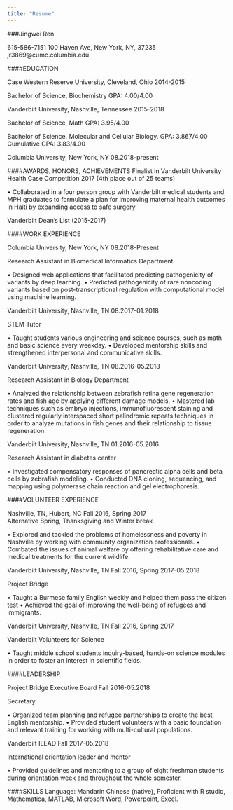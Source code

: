 ```yaml
---
title: "Resume"
---
```


###Jingwei Ren

615-586-7151           100 Haven Ave, New York, NY, 37235        jr3869@cumc.columbia.edu

####EDUCATION

Case Western Reserve University, Cleveland, Ohio                                                                                                                                        2014-2015

Bachelor of Science, Biochemistry                                                                                                                                                               GPA: 4.00/4.00

Vanderbilt University, Nashville, Tennessee                                                                                                                                                    2015-2018

Bachelor of Science, Math                                                                                                               GPA: 3.95/4.00

Bachelor of Science, Molecular and Cellular Biology.                                                                                                                              GPA: 3.867/4.00 Cumulative GPA: 3.83/4.00

Columbia University, New York, NY                                                                                                                                                      08.2018-present


####AWARDS, HONORS, ACHIEVEMENTS
Finalist in Vanderbilt University Health Case Competition 2017 (4th place out of 25 teams)

•	Collaborated in a four person group with Vanderbilt medical students and MPH graduates to formulate a plan for improving maternal health outcomes in Haiti by expanding access to safe surgery

Vanderbilt Dean’s List (2015-2017)

####WORK EXPERIENCE

Columbia University, New York, NY                                                                                                                                                     08.2018-Present

Research Assistant in Biomedical Informatics Department  

•	Designed web applications that facilitated predicting pathogenicity of variants by deep learning.
•	Predicted pathogenicity of rare noncoding variants based on post-transcriptional regulation with computational model using machine learning.

Vanderbilt University, Nashville, TN                                                                                                                                                     08.2017-01.2018

STEM Tutor

•	Taught students various engineering and science courses, such as math and basic science every weekday.
•	Developed mentorship skills and strengthened interpersonal and communicative skills.

Vanderbilt University, Nashville, TN                                                                                                                                                     08.2016-05.2018

Research Assistant in Biology Department   

•	Analyzed the relationship between zebrafish retina gene regeneration rates and fish age by applying different damage models.
•	Mastered lab techniques such as embryo injections, immunofluorescent staining and clustered regularly interspaced short palindromic repeats techniques in order to analyze mutations in fish genes and their relationship to tissue regeneration.

Vanderbilt University, Nashville, TN                                                                                                                                                     01.2016-05.2016

Research Assistant in diabetes center

•	Investigated compensatory responses of pancreatic alpha cells and beta cells by zebrafish modeling.
•	Conducted DNA cloning, sequencing, and mapping using polymerase chain reaction and gel electrophoresis. 

####VOLUNTEER EXPERIENCE

Nashville, TN, Hubert, NC                                                                                                                                                            Fall 2016, Spring 2017                                                                                                           
Alternative Spring, Thanksgiving and Winter break

•	Explored and tackled the problems of homelessness and poverty in Nashville by working with community organization professionals.
•	Combated the issues of animal welfare by offering rehabilitative care and medical treatments for the current wildlife. 

Vanderbilt University, Nashville, TN                                                                                                                            Fall 2016, Spring 2017-05.2018

Project Bridge 

•	Taught a Burmese family English weekly and helped them pass the citizen test 
•	Achieved the goal of improving the well-being of refugees and immigrants.

Vanderbilt University, Nashville, TN                                                                                                                                          Fall 2016, Spring 2017

Vanderbilt Volunteers for Science 

•	Taught middle school students inquiry-based, hands-on science modules in order to foster an interest in scientific fields.

####LEADERSHIP

Project Bridge Executive Board                                                                                                                                                           Fall 2016-05.2018

Secretary

•	Organized team planning and refugee partnerships to create the best English mentorship.
•	Provided student volunteers with a basic foundation and relevant training for working with multi-cultural populations. 

Vanderbilt ILEAD                                                                                                                                                                                 Fall 2017-05.2018

International orientation leader and mentor

•	Provided guidelines and mentoring to a group of eight freshman students during orientation week and throughout the whole semester.

####SKILLS
Language: Mandarin Chinese (native), Proficient with R studio, Mathematica, MATLAB, Microsoft Word, Powerpoint, Excel.  



